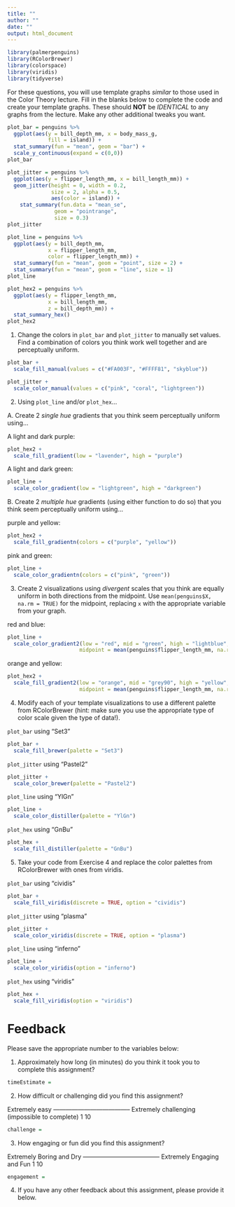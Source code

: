 ```yaml
---
title: ""
author: ""
date: ""
output: html_document
---
```


```r
library(palmerpenguins)
library(RColorBrewer)
library(colorspace)
library(viridis)
library(tidyverse)
```

For these questions, you will use template graphs *similar* to those used in the Color Theory lecture. Fill in the blanks below to complete the code and create your template graphs. These should **NOT** be *IDENTICAL* to any graphs from the lecture. Make any other additional tweaks you want.

```r
plot_bar = penguins %>%
  ggplot(aes(y = bill_depth_mm, x = body_mass_g,
             fill = island)) +
  stat_summary(fun = "mean", geom = "bar") +
  scale_y_continuous(expand = c(0,0))
plot_bar

plot_jitter = penguins %>%
  ggplot(aes(y = flipper_length_mm, x = bill_length_mm)) +
  geom_jitter(height = 0, width = 0.2, 
              size = 2, alpha = 0.5,
              aes(color = island)) +
    stat_summary(fun.data = "mean_se",
               geom = "pointrange",
               size = 0.3)
plot_jitter

plot_line = penguins %>%
  ggplot(aes(y = bill_depth_mm, 
             x = flipper_length_mm,
             color = flipper_length_mm)) +
  stat_summary(fun = "mean", geom = "point", size = 2) +
  stat_summary(fun = "mean", geom = "line", size = 1)
plot_line

plot_hex2 = penguins %>%
  ggplot(aes(y = flipper_length_mm,
             x = bill_length_mm,
             z = bill_depth_mm)) +
  stat_summary_hex()
plot_hex2
```

1. Change the colors in `plot_bar` and `plot_jitter` to manually set values. Find a combination of colors you think work well together and are perceptually uniform.

```r
plot_bar + 
  scale_fill_manual(values = c("#FA003F", "#FFFF81", "skyblue"))

plot_jitter + 
  scale_color_manual(values = c("pink", "coral", "lightgreen"))
```

2. Using `plot_line` and/or `plot_hex`...

A. Create 2 *single hue* gradients that you think seem perceptually uniform using...

A light and dark purple:

```r
plot_hex2 + 
  scale_fill_gradient(low = "lavender", high = "purple")
```

A light and dark green:

```r
plot_line + 
  scale_color_gradient(low = "lightgreen", high = "darkgreen")
```


B. Create 2 *multiple hue* gradients (using either function to do so) that you think seem perceptually uniform using...

purple and yellow:

```r
plot_hex2 + 
  scale_fill_gradientn(colors = c("purple", "yellow"))
```

pink and green:

```r
plot_line + 
  scale_color_gradientn(colors = c("pink", "green"))
```


3. Create 2 visualizations using *divergent* scales that you think are equally uniform in both directions from the midpoint. Use `mean(penguins$X, na.rm = TRUE)` for the midpoint, replacing `x` with the appropriate variable from your graph.

red and blue:

```r
plot_line + 
  scale_color_gradient2(low = "red", mid = "green", high = "lightblue",
                       midpoint = mean(penguins$flipper_length_mm, na.rm = TRUE))
```

orange and yellow:

```r
plot_hex2 + 
  scale_fill_gradient2(low = "orange", mid = "grey90", high = "yellow",
                       midpoint = mean(penguins$flipper_length_mm, na.rm = TRUE))
```

4. Modify each of your template visualizations to use a different palette from RColorBrewer (hint: make sure you use the appropriate type of color scale given the type of data!).

`plot_bar` using "Set3"

```r
plot_bar + 
  scale_fill_brewer(palette = "Set3")
```

`plot_jitter` using "Pastel2"

```r
plot_jitter + 
  scale_color_brewer(palette = "Pastel2")
```

`plot_line` using "YlGn"

```r
plot_line + 
  scale_color_distiller(palette = "YlGn")
```

`plot_hex` using "GnBu"

```r
plot_hex + 
  scale_fill_distiller(palette = "GnBu")
```


5. Take your code from Exercise 4 and replace the color palettes from RColorBrewer with ones from viridis.

`plot_bar` using "cividis"

```r
plot_bar + 
  scale_fill_viridis(discrete = TRUE, option = "cividis")
```

`plot_jitter` using "plasma"

```r
plot_jitter + 
  scale_color_viridis(discrete = TRUE, option = "plasma")
```

`plot_line` using "inferno"

```r
plot_line + 
  scale_color_viridis(option = "inferno")
```

`plot_hex` using "viridis"

```r
plot_hex + 
  scale_fill_viridis(option = "viridis")
```


# Feedback 

Please save the appropriate number to the variables below:

1. Approximately how long (in minutes) do you think it took you to complete this assignment?

```r
timeEstimate = 
```

2. How difficult or challenging did you find this assignment?

Extremely easy -------------------------------------- Extremely challenging 
                                                     (impossible to complete)
    1                                                           10
    
```r
challenge = 
```
    
    
3. How engaging or fun did you find this assignment?
  
Extremely Boring and Dry -------------------------------------- Extremely Engaging and Fun 
          1                                                                   10

```r
engagement = 
```

4. If you have any other feedback about this assignment, please provide it below.




